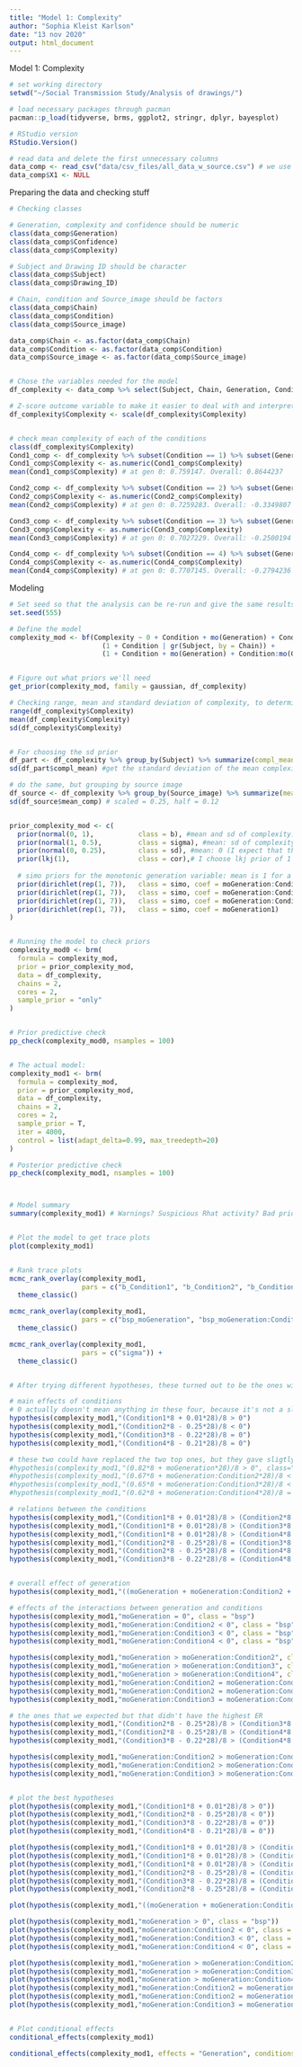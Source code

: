 ```yaml
---
title: "Model 1: Complexity"
author: "Sophia Kleist Karlson"
date: "13 nov 2020"
output: html_document
---
```


Model 1: Complexity


```r
# set working directory
setwd("~/Social Transmission Study/Analysis of drawings/")

# load necessary packages through pacman
pacman::p_load(tidyverse, brms, ggplot2, stringr, dplyr, bayesplot)

# RStudio version
RStudio.Version()

# read data and delete the first unnecessary columns
data_comp <- read_csv("data/csv_files/all_data_w_source.csv") # we use all_data_w_all_conv_source.csv
data_comp$X1 <- NULL
```


Preparing the data and checking stuff
```r
# Checking classes

# Generation, complexity and confidence should be numeric
class(data_comp$Generation)
class(data_comp$Confidence)
class(data_comp$Complexity)

# Subject and Drawing ID should be character
class(data_comp$Subject)
class(data_comp$Drawing_ID)

# Chain, condition and Source_image should be factors
class(data_comp$Chain)
class(data_comp$Condition)
class(data_comp$Source_image)

data_comp$Chain <- as.factor(data_comp$Chain)
data_comp$Condition <- as.factor(data_comp$Condition)
data_comp$Source_image <- as.factor(data_comp$Source_image)


# Chose the variables needed for the model
df_complexity <- data_comp %>% select(Subject, Chain, Generation, Condition, Source_image, Complexity)#, Drawing_ID

# Z-score outcome variable to make it easier to deal with and interpret
df_complexity$Complexity <- scale(df_complexity$Complexity)


# check mean complexity of each of the conditions
class(df_complexity$Complexity)
Cond1_comp <- df_complexity %>% subset(Condition == 1) %>% subset(Generation == 0) %>% select(Complexity) 
Cond1_comp$Complexity <- as.numeric(Cond1_comp$Complexity)
mean(Cond1_comp$Complexity) # at gen 0: 0.759147. Overall: 0.8644237

Cond2_comp <- df_complexity %>% subset(Condition == 2) %>% subset(Generation == 0) %>% select(Complexity) 
Cond2_comp$Complexity <- as.numeric(Cond2_comp$Complexity)
mean(Cond2_comp$Complexity) # at gen 0: 0.7259283. Overall: -0.3349807

Cond3_comp <- df_complexity %>% subset(Condition == 3) %>% subset(Generation == 0) %>% select(Complexity)
Cond3_comp$Complexity <- as.numeric(Cond3_comp$Complexity)
mean(Cond3_comp$Complexity) # at gen 0: 0.7027229. Overall: -0.2500194

Cond4_comp <- df_complexity %>% subset(Condition == 4) %>% subset(Generation == 0) %>% select(Complexity)
Cond4_comp$Complexity <- as.numeric(Cond4_comp$Complexity)
mean(Cond4_comp$Complexity) # at gen 0: 0.7707145. Overall: -0.2794236
```


Modeling
```r
# Set seed so that the analysis can be re-run and give the same results
set.seed(555)

# Define the model
complexity_mod <- bf(Complexity ~ 0 + Condition + mo(Generation) + Condition:mo(Generation) + 
                       (1 + Condition | gr(Subject, by = Chain)) +
                       (1 + Condition + mo(Generation) + Condition:mo(Generation) | Source_image))


# Figure out what priors we'll need
get_prior(complexity_mod, family = gaussian, df_complexity)

# Checking range, mean and standard deviation of complexity, to determine which family to choose and to use for beta-prior
range(df_complexity$Complexity)
mean(df_complexity$Complexity)
sd(df_complexity$Complexity)


# For choosing the sd prior
df_part <- df_complexity %>% group_by(Subject) %>% summarize(compl_mean = mean(Complexity)) #find mean complexity for each participant
sd(df_part$compl_mean) #get the standard deviation of the mean complexity for each participant = 3159.295. Divide this in two = 1579.648. Scaled: 0.49, half = 0.25

# do the same, but grouping by source image
df_source <- df_complexity %>% group_by(Source_image) %>% summarize(mean_comp = mean(Complexity)) # find mean conventionality for each source image
sd(df_source$mean_comp) # scaled = 0.25, half = 0.12


prior_complexity_mod <- c(
  prior(normal(0, 1),           class = b), #mean and sd of complexity: 24641.25, 6401.52. z-scored: 0, 1
  prior(normal(1, 0.5),         class = sigma), #mean: sd of complexity sigma: half of the sd of complexity: 6401.52, 3200.76. z-scored: 1, 0.5
  prior(normal(0, 0.25),        class = sd), #mean: 0 (I expect that they might not vary at all). sd for the mean complexity for each participant = 2780.45. sigma should go from 0 (the mean of the prior) to around that -> sigma: 1579.648. Z-scored: 0, 0.25.
  prior(lkj(1),                 class = cor),# I choose lkj prior of 1
  
  # simo priors for the monotonic generation variable: mean is 1 for a uniform prior, sigma is K-1, where K is the number of levels in the monotonic variable (we have 8 generations)
  prior(dirichlet(rep(1, 7)),   class = simo, coef = moGeneration:Condition21),                 
  prior(dirichlet(rep(1, 7)),   class = simo, coef = moGeneration:Condition31),             
  prior(dirichlet(rep(1, 7)),   class = simo, coef = moGeneration:Condition41),            
  prior(dirichlet(rep(1, 7)),   class = simo, coef = moGeneration1)
)


# Running the model to check priors
complexity_mod0 <- brm(
  formula = complexity_mod, 
  prior = prior_complexity_mod,
  data = df_complexity,
  chains = 2,
  cores = 2,
  sample_prior = "only"
)


# Prior predictive check
pp_check(complexity_mod0, nsamples = 100) 


# The actual model:
complexity_mod1 <- brm(
  formula = complexity_mod, 
  prior = prior_complexity_mod,
  data = df_complexity,
  chains = 2,
  cores = 2,
  sample_prior = T,
  iter = 4000,
  control = list(adapt_delta=0.99, max_treedepth=20)
)

# Posterior predictive check
pp_check(complexity_mod1, nsamples = 100)



# Model summary
summary(complexity_mod1) # Warnings? Suspicious Rhat activity? Bad priors?


# Plot the model to get trace plots
plot(complexity_mod1)


# Rank trace plots
mcmc_rank_overlay(complexity_mod1, 
                  pars = c("b_Condition1", "b_Condition2", "b_Condition3", "b_Condition4")) + 
  theme_classic()

mcmc_rank_overlay(complexity_mod1, 
                  pars = c("bsp_moGeneration", "bsp_moGeneration:Condition2", "bsp_moGeneration:Condition3", "bsp_moGeneration:Condition4")) + 
  theme_classic()

mcmc_rank_overlay(complexity_mod1, 
                  pars = c("sigma")) + 
  theme_classic()


# After trying different hypotheses, these turned out to be the ones with highest evidence ratio

# main effects of conditions 
# 0 actually doesn't mean anything in these four, because it's not a slope, it's just an average effect - and as the variables are z-scored, the mean effect will be closer to 0 for the three memory conditions because they all drag the mean down towards them - so instead of comparing with 0, we should compare with the mean effect of condition at generation 0
hypothesis(complexity_mod1,"(Condition1*8 + 0.01*28)/8 > 0")
hypothesis(complexity_mod1,"(Condition2*8 - 0.25*28)/8 < 0")
hypothesis(complexity_mod1,"(Condition3*8 - 0.22*28)/8 = 0")
hypothesis(complexity_mod1,"(Condition4*8 - 0.21*28)/8 = 0")

# these two could have replaced the two top ones, but they gave sligtly smaller estimated error, so I chose the other option as seen above
#hypothesis(complexity_mod1,"(0.82*8 + moGeneration*28)/8 > 0", class="bsp")
#hypothesis(complexity_mod1,"(0.67*8 + moGeneration:Condition2*28)/8 < 0", class="bsp")
#hypothesis(complexity_mod1,"(0.65*8 + moGeneration:Condition3*28)/8 < 0", class="bsp")
#hypothesis(complexity_mod1,"(0.62*8 + moGeneration:Condition4*28)/8 = 0", class="bsp")

# relations between the conditions
hypothesis(complexity_mod1,"(Condition1*8 + 0.01*28)/8 > (Condition2*8 - 0.25*28)/8") 
hypothesis(complexity_mod1,"(Condition1*8 + 0.01*28)/8 > (Condition3*8 - 0.22*28)/8")
hypothesis(complexity_mod1,"(Condition1*8 + 0.01*28)/8 > (Condition4*8 - 0.21*28)/8")
hypothesis(complexity_mod1,"(Condition2*8 - 0.25*28)/8 = (Condition3*8 - 0.22*28)/8")
hypothesis(complexity_mod1,"(Condition2*8 - 0.25*28)/8 = (Condition4*8 - 0.21*28)/8")
hypothesis(complexity_mod1,"(Condition3*8 - 0.22*28)/8 = (Condition4*8 - 0.21*28)/8")


# overall effect of generation
hypothesis(complexity_mod1,"((moGeneration + moGeneration:Condition2 + moGeneration:Condition3 + moGeneration:Condition4)/4) < 0", class = "bsp")

# effects of the interactions between generation and conditions
hypothesis(complexity_mod1,"moGeneration = 0", class = "bsp")
hypothesis(complexity_mod1,"moGeneration:Condition2 < 0", class = "bsp") 
hypothesis(complexity_mod1,"moGeneration:Condition3 < 0", class = "bsp") 
hypothesis(complexity_mod1,"moGeneration:Condition4 < 0", class = "bsp")

hypothesis(complexity_mod1,"moGeneration > moGeneration:Condition2", class = "bsp")
hypothesis(complexity_mod1,"moGeneration > moGeneration:Condition3", class = "bsp") 
hypothesis(complexity_mod1,"moGeneration > moGeneration:Condition4", class = "bsp") 
hypothesis(complexity_mod1,"moGeneration:Condition2 = moGeneration:Condition3", class = "bsp")
hypothesis(complexity_mod1,"moGeneration:Condition2 = moGeneration:Condition4", class = "bsp")
hypothesis(complexity_mod1,"moGeneration:Condition3 = moGeneration:Condition4", class = "bsp") 

# the ones that we expected but that didn't have the highest ER
hypothesis(complexity_mod1,"(Condition2*8 - 0.25*28)/8 > (Condition3*8 - 0.22*28)/8")
hypothesis(complexity_mod1,"(Condition2*8 - 0.25*28)/8 > (Condition4*8 - 0.21*28)/8")
hypothesis(complexity_mod1,"(Condition3*8 - 0.22*28)/8 > (Condition4*8 - 0.21*28)/8")

hypothesis(complexity_mod1,"moGeneration:Condition2 > moGeneration:Condition3", class = "bsp")
hypothesis(complexity_mod1,"moGeneration:Condition2 > moGeneration:Condition4", class = "bsp")
hypothesis(complexity_mod1,"moGeneration:Condition3 > moGeneration:Condition4", class = "bsp")


# plot the best hypotheses
plot(hypothesis(complexity_mod1,"(Condition1*8 + 0.01*28)/8 > 0"))
plot(hypothesis(complexity_mod1,"(Condition2*8 - 0.25*28)/8 < 0"))
plot(hypothesis(complexity_mod1,"(Condition3*8 - 0.22*28)/8 = 0"))
plot(hypothesis(complexity_mod1,"(Condition4*8 - 0.21*28)/8 = 0"))

plot(hypothesis(complexity_mod1,"(Condition1*8 + 0.01*28)/8 > (Condition2*8 - 0.25*28)/8"))
plot(hypothesis(complexity_mod1,"(Condition1*8 + 0.01*28)/8 > (Condition3*8 - 0.22*28)/8"))
plot(hypothesis(complexity_mod1,"(Condition1*8 + 0.01*28)/8 > (Condition4*8 - 0.21*28)/8"))
plot(hypothesis(complexity_mod1,"(Condition2*8 - 0.25*28)/8 = (Condition3*8 - 0.22*28)/8"))
plot(hypothesis(complexity_mod1,"(Condition3*8 - 0.22*28)/8 = (Condition4*8 - 0.21*28)/8"))
plot(hypothesis(complexity_mod1,"(Condition2*8 - 0.25*28)/8 = (Condition4*8 - 0.21*28)/8"))

plot(hypothesis(complexity_mod1,"((moGeneration + moGeneration:Condition2 + moGeneration:Condition3 + moGeneration:Condition4)/4) < 0", class = "bsp"))

plot(hypothesis(complexity_mod1,"moGeneration > 0", class = "bsp"))
plot(hypothesis(complexity_mod1,"moGeneration:Condition2 < 0", class = "bsp")) 
plot(hypothesis(complexity_mod1,"moGeneration:Condition3 < 0", class = "bsp")) 
plot(hypothesis(complexity_mod1,"moGeneration:Condition4 < 0", class = "bsp"))

plot(hypothesis(complexity_mod1,"moGeneration > moGeneration:Condition2", class = "bsp"))
plot(hypothesis(complexity_mod1,"moGeneration > moGeneration:Condition3", class = "bsp")) 
plot(hypothesis(complexity_mod1,"moGeneration > moGeneration:Condition4", class = "bsp")) 
plot(hypothesis(complexity_mod1,"moGeneration:Condition2 = moGeneration:Condition3", class = "bsp"))
plot(hypothesis(complexity_mod1,"moGeneration:Condition2 = moGeneration:Condition4", class = "bsp"))
plot(hypothesis(complexity_mod1,"moGeneration:Condition3 = moGeneration:Condition4", class = "bsp"))


# Plot conditional effects
conditional_effects(complexity_mod1)

conditional_effects(complexity_mod1, effects = "Generation", conditions = make_conditions(complexity_mod1, vars = "Condition"))
```


